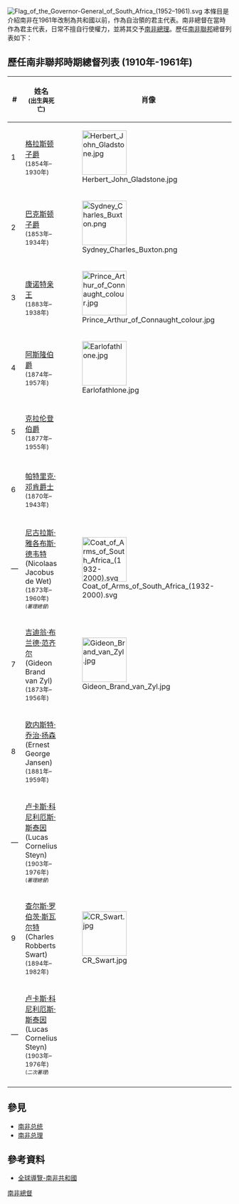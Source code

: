 {{noteTA
|1=zh-cn:乔治;zh-tw:喬治;zh-hk:佐治;
|2=zh-hk:查理斯;zh-tw:查爾斯; zh-cn:查尔斯
}}
[[File:Flag_of_the_Governor-General_of_South_Africa_(1952–1961).svg|thumb]]
本條目是介紹南非在1961年改制為共和國以前，作為自治領的君主代表。南非總督在當時作為君主代表，日常不擅自行使權力，並將其交予[[南非總理|南非總理]]。歷任[[南非聯邦|南非聯邦]]總督列表如下：

== 歷任南非聯邦時期總督列表 (1910年-1961年) ==

{| class="wikitable" width="100%" style="text-align:center;"
! #
! 姓名<br><small>(出生與死亡)
! width="100px" | 肖像
! 就任
! 卸任
|--
! 1
| [[赫伯特·格拉斯顿，第一代格拉斯顿子爵|格拉斯顿子爵]]<br><small>(1854年–1930年)
| [[File:Herbert_John_Gladstone.jpg|100px]]
| 1910年5月31日 
| 1914年9月8日
|--
! 2
| [[西德尼·查尔斯·巴克斯顿，第一代巴克斯顿伯爵|巴克斯顿子爵]]<br><small>(1853年–1934年)
| [[File:Sydney_Charles_Buxton.png|100px]]
| 1914年9月8日
| 1920年11月17日
|--
! 3
|  [[阿瑟王子_(康诺特和斯特拉森公爵)|康诺特亲王]]<br><small>(1883年–1938年)
| [[File:Prince_Arthur_of_Connaught_colour.jpg|100px]]
| 1920年11月17日
| 1924年1月21日
|--
! 4
| [[亚力山大·坎布里奇，第一代阿斯隆伯爵|阿斯隆伯爵]]<br><small>(1874年–1957年)
| [[File:Earlofathlone.jpg|100px]]
| 1924年1月21日
| 1931年1月26日
|--
! 5
| [[乔治·维利尔斯，第六代克拉伦登伯爵|克拉伦登伯爵]]<br><small>(1877年–1955年)
| 
| 1931年1月26日
| 1937年4月5日
|--
! 6
| [[帕特里克·邓肯_(总督)|帕特里克·邓肯爵士]]<br><small>(1870年–1943年)
| 
| 1937年4月5日
| 1943年7月17日
|--
! —
| [[尼古拉斯·雅各布斯·德韦特|尼古拉斯·雅各布斯·德韦特]]<br>(Nicolaas Jacobus de Wet)<br><small>(1873年–1960年)<br><small>(''署理總督'')</small>
| [[File:Coat_of_Arms_of_South_Africa_(1932-2000).svg|100px]]
| 1943年7月17日
| 1946年1月1日
|--
! 7
| [[吉迪翁·布兰德·范齐尔|吉迪翁·布兰德·范齐尔]]<br>(Gideon Brand van Zyl)<br><small>(1873年–1956年)
| [[File:Gideon_Brand_van_Zyl.jpg|100px]]
| 1946年1月1日
| 1951年1月1日
|--
! 8
| [[欧内斯特·乔治·扬森|欧内斯特·乔治·扬森]]<br>(Ernest George Jansen)<br><small>(1881年–1959年)
| 
| 1951年1月1日
| 1959年11月25日
|--
! —
| [[卢卡斯·科尼利厄斯·斯泰因|卢卡斯·科尼利厄斯·斯泰因]]<br>(Lucas Cornelius Steyn)<br><small>(1903年–1976年)<br><small>(''署理總督'')</small>
| 
| 1959年11月26日
| 1959年12月11日
|--
! 9
| [[查尔斯·罗伯茨·斯瓦尔特|查尔斯·罗伯茨·斯瓦尔特]]<br>(Charles Robberts Swart)<br><small>(1894年–1982年)
| [[File:CR_Swart.jpg|100px]]
| 1959年12月11日
| 1961年4月30日
|--
! —
| [[卢卡斯·科尼利厄斯·斯泰因|卢卡斯·科尼利厄斯·斯泰因]]<br>(Lucas Cornelius Steyn)<br><small>(1903年–1976年)<br><small>(''二次署理'')</small>
| 
| 1961年4月30日
| 1961年5月31日
|--
|}

== 參見 ==
* [[南非总统|南非总统]]
* [[南非总理|南非总理]]

== 參考資料 ==
* [https://web.archive.org/web/20090713054541/http://www.travelonline.com.tw/seeworld/worldguide/africh/south_africa/capaten/capaten.htm 全球導覽-南非共和國]
{{英联邦王国和自治领君主代表}}
[[Category:南非總督|]]